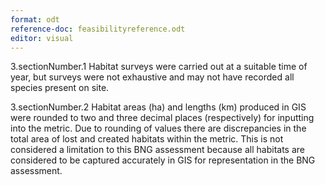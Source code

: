 ```yaml
---
format: odt
reference-doc: feasibilityreference.odt
editor: visual
---
```


3.sectionNumber.1 Habitat surveys were carried out at a suitable time of year, but surveys were not exhaustive and may not have recorded all species present on site.

3.sectionNumber.2 Habitat areas (ha) and lengths (km) produced in GIS were rounded to two and three decimal places (respectively) for inputting into the metric. Due to rounding of values there are discrepancies in the total area of lost and created habitats within the metric. This is not considered a limitation to this BNG assessment because all habitats are considered to be captured accurately in GIS for representation in the BNG assessment.
